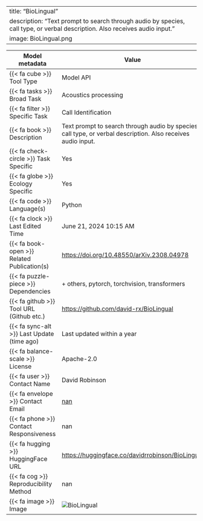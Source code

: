 
---
title: "BioLingual"
description: "Text prompt to search through audio by species, call type, or verbal description. Also receives audio input."
image: BioLingual.png
---

| Model metadata             | Value                               |
|----------------------------|------------------------------------|
| {{< fa cube >}} Tool Type | [Model API]{.tool_type .tool_type_pkglib} |
| {{< fa tasks >}} Broad Task | Acoustics processing |
| {{< fa filter >}} Specific Task | Call Identification |
| {{< fa book >}} Description | Text prompt to search through audio by species, call type, or verbal description. Also receives audio input. |
| {{< fa check-circle >}} Task Specific | Yes |
| {{< fa globe >}} Ecology Specific | Yes |
| {{< fa code >}} Language(s) | Python |
| {{< fa clock >}} Last Edited Time | June 21, 2024 10:15 AM |
| {{< fa book-open >}} Related Publication(s) | [ https://doi.org/10.48550/arXiv.2308.04978]( https://doi.org/10.48550/arXiv.2308.04978) |
| {{< fa puzzle-piece >}} Dependencies | + others, pytorch, torchvision, transformers |
| {{< fa github >}} Tool URL (Github etc.) | [https://github.com/david-rx/BioLingual](https://github.com/david-rx/BioLingual) |
| {{< fa sync-alt >}} Last Update (time ago) | Last updated within a year |
| {{< fa balance-scale >}} License | Apache-2.0 |
| {{< fa user >}} Contact Name | David Robinson |
| {{< fa envelope >}} Contact Email | [nan](nan) |
| {{< fa phone >}} Contact Responsiveness | nan |
| {{< fa hugging >}} HuggingFace URL | [https://huggingface.co/davidrrobinson/BioLingual](https://huggingface.co/davidrrobinson/BioLingual) |
| {{< fa cog >}} Reproducibility Method | nan |
| {{< fa image >}} Image | ![BioLingual](BioLingual.png) |

